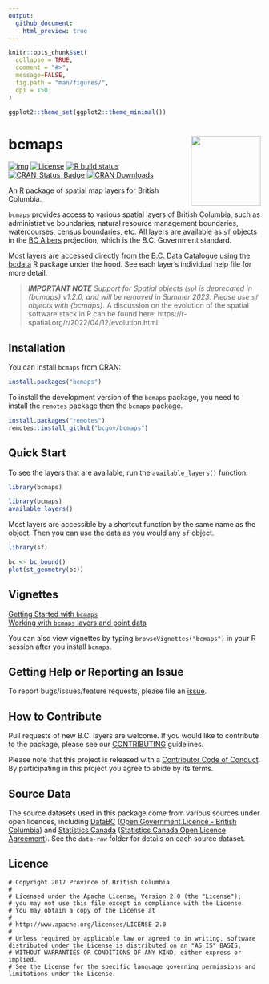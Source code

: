 ```yaml
---
output:
  github_document:
    html_preview: true
---
```


<!-- README.md is generated from README.Rmd. Please edit that file and re-knit-->

```r
knitr::opts_chunk$set(
  collapse = TRUE,
  comment = "#>",
  message=FALSE,
  fig.path = "man/figures/",
  dpi = 150
)

ggplot2::theme_set(ggplot2::theme_minimal())
```

# bcmaps <img src="man/figures/logo.png" height="139" align="right"/>

<!-- badges: start -->
[![img](https://img.shields.io/badge/Lifecycle-Stable-97ca00)](https://github.com/bcgov/repomountie/blob/8b2ebdc9756819625a56f7a426c29f99b777ab1d/doc/state-badges.md)
[![License](https://img.shields.io/badge/License-Apache%202.0-blue.svg)](https://opensource.org/license/apache-2-0/)
[![R build status](https://github.com/bcgov/bcmaps/workflows/R-CMD-check/badge.svg)](https://github.com/bcgov/bcmaps/actions)
[![CRAN\_Status\_Badge](https://www.r-pkg.org/badges/version/bcmaps)](https://cran.r-project.org/package=bcmaps) [![CRAN Downloads](https://cranlogs.r-pkg.org/badges/bcmaps?color=brightgreen)](https://CRAN.R-project.org/package=bcmaps) 
<!-- badges: end -->


An [R](https://www.r-project.org) package of spatial map layers for British Columbia.

`bcmaps` provides access to various spatial layers of British Columbia, such as 
administrative boundaries, natural resource management boundaries, watercourses, census boundaries, etc. All layers are available as `sf` objects in the
[BC Albers](https://spatialreference.org/ref/epsg/nad83-bc-albers/) projection, which is the B.C. Government standard. 

Most layers are accessed directly from the [B.C. Data Catalogue](https://catalogue.data.gov.bc.ca/) using the [bcdata](https://github.com/bcgov/bcdata) R package under the hood. See each layer's individual help file for more detail.


> _**IMPORTANT NOTE** Support for Spatial objects (`sp`) is deprecated in {bcmaps} v1.2.0, and will be removed in Summer 2023. Please use `sf` objects with {bcmaps}._ A discussion on the evolution of the spatial software stack in R can be found here: https://r-spatial.org/r/2022/04/12/evolution.html. 


## Installation

You can install `bcmaps` from CRAN:

```r
install.packages("bcmaps")
```

To install the development version of the `bcmaps` package, you need to install the `remotes` package then the `bcmaps` package.

```r
install.packages("remotes")
remotes::install_github("bcgov/bcmaps")
```

## Quick Start

To see the layers that are available, run the `available_layers()` function:

```r
library(bcmaps)
```

```r
library(bcmaps)
available_layers()
```

Most layers are accessible by a shortcut function by the same name as the object.
Then you can use the data as you would any `sf` object.

```r
library(sf)

bc <- bc_bound()
plot(st_geometry(bc))
```


## Vignettes

[Getting Started with `bcmaps`](https://bcgov.github.io/bcmaps/articles/bcmaps.html)  
[Working with `bcmaps` layers and point data](https://bcgov.github.io/bcmaps/articles/add_points.html)

You can also view vignettes by typing `browseVignettes("bcmaps")` in your R session after you install `bcmaps`.


## Getting Help or Reporting an Issue

To report bugs/issues/feature requests, please file an [issue](https://github.com/bcgov/bcmaps/issues/).

## How to Contribute

Pull requests of new B.C. layers are welcome.
If you would like to contribute to the package, please see our 
[CONTRIBUTING](https://github.com/bcgov/bcmaps/blob/master/CONTRIBUTING.md) guidelines.

Please note that this project is released with a [Contributor Code of Conduct](https://github.com/bcgov/bcmaps/blob/master/CODE_OF_CONDUCT.md). By participating in this project you agree to abide by its terms.

## Source Data
The source datasets used in this package come from various sources under open licences, including [DataBC](https://data.gov.bc.ca) ([Open Government Licence - British Columbia](https://www2.gov.bc.ca/gov/content?id=A519A56BC2BF44E4A008B33FCF527F61)) and [Statistics Canada](https://www.statcan.gc.ca/start) ([Statistics Canada Open Licence Agreement](https://www.statcan.gc.ca/en/reference/licence)). See the `data-raw` folder for details on each source dataset.

## Licence

    # Copyright 2017 Province of British Columbia
    # 
    # Licensed under the Apache License, Version 2.0 (the "License");
    # you may not use this file except in compliance with the License.
    # You may obtain a copy of the License at
    # 
    # http://www.apache.org/licenses/LICENSE-2.0
    # 
    # Unless required by applicable law or agreed to in writing, software distributed under the License is distributed on an "AS IS" BASIS,
    # WITHOUT WARRANTIES OR CONDITIONS OF ANY KIND, either express or implied.
    # See the License for the specific language governing permissions and limitations under the License.

